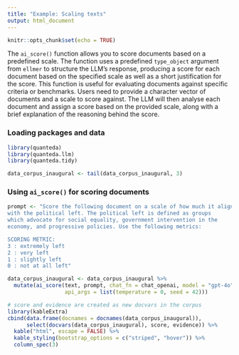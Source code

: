 ```yaml
---
title: "Example: Scaling texts"
output: html_document
---
```


```r
knitr::opts_chunk$set(echo = TRUE)
```

The `ai_score()` function allows you to score documents based on a predefined scale. The function uses a predefined `type_object` argument from `ellmer` to structure the LLM's response, producing a score for each document based on the specified scale as well as a short justification for the score. This function is useful for evaluating documents against specific criteria or benchmarks. Users need to provide a character vector of documents and a scale to score against. The LLM will then analyse each document and assign a score based on the provided scale, along with a brief explanation of the reasoning behind the score.

### Loading packages and data

```r
library(quanteda)
library(quanteda.llm)
library(quanteda.tidy)

data_corpus_inaugural <- tail(data_corpus_inaugural, 3)
```

### Using `ai_score()` for scoring documents

```r
prompt <- "Score the following document on a scale of how much it aligns 
with the political left. The political left is defined as groups 
which advocate for social equality, government intervention in the 
economy, and progressive policies. Use the following metrics: 

SCORING METRIC: 
3 : extremely left 
2 : very left 
1 : slightly left 
0 : not at all left"

data_corpus_inaugural <- data_corpus_inaugural %>%
  mutate(ai_score(text, prompt, chat_fn = chat_openai, model = "gpt-4o",
                  api_args = list(temperature = 0, seed = 42)))

# score and evidence are created as new docvars in the corpus
library(kableExtra)
cbind(data.frame(docnames = docnames(data_corpus_inaugural)), 
      select(docvars(data_corpus_inaugural), score, evidence)) %>%
  kable("html", escape = FALSE) %>%
  kable_styling(bootstrap_options = c("striped", "hover")) %>%
  column_spec(3) 
```
